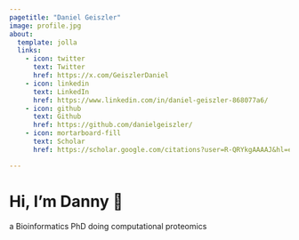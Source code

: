 ```yaml
---
pagetitle: "Daniel Geiszler"
image: profile.jpg
about:
  template: jolla
  links:
    - icon: twitter
      text: Twitter
      href: https://x.com/GeiszlerDaniel
    - icon: linkedin
      text: LinkedIn
      href: https://www.linkedin.com/in/daniel-geiszler-868077a6/
    - icon: github
      text: Github
      href: https://github.com/danielgeiszler/
    - icon: mortarboard-fill
      text: Scholar
      href: https://scholar.google.com/citations?user=R-QRYkgAAAAJ&hl=en

---
```


# Hi, I'm Danny 🧬

a Bioinformatics PhD doing computational proteomics
